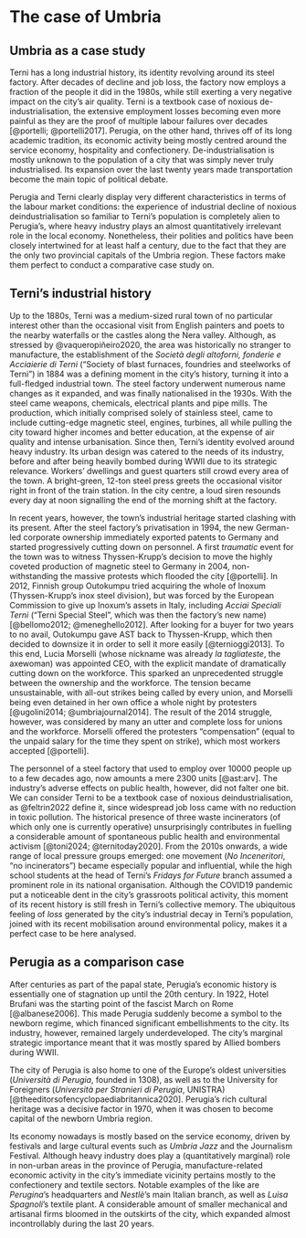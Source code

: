 # The case of Umbria

## Umbria as a case study

Terni has a long industrial history, its identity revolving around its steel factory. After decades of decline and job loss, the factory now employs a fraction of the people it did in the 1980s, while still exerting a very negative impact on the city's air quality. Terni is a textbook case of noxious de-industrialisation, the extensive employment losses becoming even more painful as they are the proof of multiple labour failures over decades [@portelli; @portelli2017]. Perugia, on the other hand, thrives off of its long academic tradition, its economic activity being mostly centred around the service economy, hospitality and confectionery. De-industrialisation is mostly unknown to the population of a city that was simply never truly industrialised. Its expansion over the last twenty years made transportation become the main topic of political debate.

Perugia and Terni clearly display very different characteristics in terms of the labour market conditions: the experience of industrial decline of noxious deindustrialisation so familiar to Terni's population is completely alien to Perugia's, where heavy industry plays an almost quantitatively irrelevant role in the local economy. Nonetheless, their polities and politics have been closely intertwined for at least half a century, due to the fact that they are the only two provincial capitals of the Umbria region. These factors make them perfect to conduct a comparative case study on.

## Terni's industrial history

Up to the 1880s, Terni was a medium-sized rural town of no particular interest other than the occasional visit from English painters and poets to the nearby waterfalls or the castles along the Nera valley. Although, as stressed by @vaqueropiñeiro2020, the area was historically no stranger to manufacture, the establishment of the *Società degli altoforni, fonderie e Acciaierie di Terni* ("Society of blast furnaces, foundries and steelworks of Terni") in 1884 was a defining moment in the city's history, turning it into a full-fledged industrial town. The steel factory underwent numerous name changes as it expanded, and was finally nationalised in the 1930s. With the steel came weapons, chemicals, electrical plants and pipe mills. The production, which initially comprised solely of stainless steel, came to include cutting-edge magnetic steel, engines, turbines, all while pulling the city toward higher incomes and better education, at the expense of air quality and intense urbanisation. Since then, Terni's identity evolved around heavy industry. Its urban design was catered to the needs of its industry, before and after being heavily bombed during WWII due to its strategic relevance. Workers' dwellings and guest quarters still crowd every area of the town. A bright-green, 12-ton steel press greets the occasional visitor right in front of the train station. In the city centre, a loud siren resounds every day at noon signalling the end of the morning shift at the factory.

In recent years, however, the town's industrial heritage started clashing with its present. After the steel factory's privatisation in 1994, the new German-led corporate ownership immediately exported patents to Germany and started progressively cutting down on personnel. A first *traumatic* event for the town was to witness Thyssen-Krupp's decision to move the highly coveted production of magnetic steel to Germany in 2004, non-withstanding the massive protests which flooded the city [@portelli]. In 2012, Finnish group Outokumpu tried acquiring the whole of Inoxum (Thyssen-Krupp's inox steel division), but was forced by the European Commission to give up Inoxum's assets in Italy, including *Acciai Speciali Terni* ("Terni Special Steel", which was then the factory's new name) [@bellomo2012; @meneghello2012]. After looking for a buyer for two years to no avail, Outokumpu gave AST back to Thyssen-Krupp, which then decided to downsize it in order to sell it more easily [@ternioggi2013]. To this end, Lucia Morselli (whose nickname was already *la tagliateste*, the axewoman) was appointed CEO, with the explicit mandate of dramatically cutting down on the workforce. This sparked an unprecedented struggle between the ownership and the workforce. The tension became unsustainable, with all-out strikes being called by every union, and Morselli being even detained in her own office a whole night by protesters [@ugolini2014; @umbriajournal2014]. The result of the 2014 struggle, however, was considered by many an utter and complete loss for unions and the workforce. Morselli offered the protesters "compensation" (equal to the unpaid salary for the time they spent on strike), which most workers accepted [@portelli].

The personnel of a steel factory that used to employ over 10000 people up to a few decades ago, now amounts a mere 2300 units [@ast:arv]. The industry's adverse effects on public health, however, did not falter one bit. We can consider Terni to be a textbook case of noxious deindustrialisation, as @feltrin2022 define it, since widespread job loss came with no reduction in toxic pollution. The historical presence of three waste incinerators (of which only one is currently operative) unsurprisingly contributes in fuelling a considerable amount of spontaneous public health and environmental activism [@toni2024; @ternitoday2020]. From the 2010s onwards, a wide range of local pressure groups emerged: one movement (*No Inceneritori*, "no incinerators") became especially popular and influential, while the high school students at the head of Terni's *Fridays for Future* branch assumed a prominent role in its national organisation. Although the COVID19 pandemic put a noticeable dent in the city's grassroots political activity, this moment of its recent history is still fresh in Terni's collective memory. The ubiquitous feeling of *loss* generated by the city's industrial decay in Terni's population, joined with its recent mobilisation around environmental policy, makes it a perfect case to be here analysed.

## Perugia as a comparison case

After centuries as part of the papal state, Perugia's economic history is essentially one of stagnation up until the 20th century. In 1922, Hotel Brufani was the starting point of the fascist March on Rome [@albanese2006]. This made Perugia suddenly become a symbol to the newborn regime, which financed significant embellishments to the city. Its industry, however, remained largely underdeveloped. The city's marginal strategic importance meant that it was mostly spared by Allied bombers during WWII.

The city of Perugia is also home to one of the Europe's oldest universities (*Università di Perugia*, founded in 1308), as well as to the University for Foreigners (*Università per Stranieri di Perugia*, UNISTRA) [@theeditorsofencyclopaediabritannica2020]. Perugia's rich cultural heritage was a decisive factor in 1970, when it was chosen to become capital of the newborn Umbria region.

Its economy nowadays is mostly based on the service economy, driven by festivals and large cultural events such as *Umbria Jazz* and the Journalism Festival. Although heavy industry does play a (quantitatively marginal) role in non-urban areas in the province of Perugia, manufacture-related economic activity in the city's immediate vicinity pertains mostly to the confectionery and textile sectors. Notable examples of the like are *Perugina*'s headquarters and *Nestlè*'s main Italian branch, as well as *Luisa Spagnoli*'s textile plant. A considerable amount of smaller mechanical and artisanal firms bloomed in the outskirts of the city, which expanded almost incontrollably during the last 20 years.
